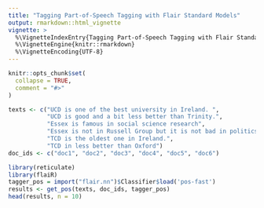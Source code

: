 ```yaml
---
title: "Tagging Part-of-Speech Tagging with Flair Standard Models"
output: rmarkdown::html_vignette
vignette: >
  %\VignetteIndexEntry{Tagging Part-of-Speech Tagging with Flair Standard Models}
  %\VignetteEngine{knitr::rmarkdown}
  %\VignetteEncoding{UTF-8}
---
```


```r
knitr::opts_chunk$set(
  collapse = TRUE,
  comment = "#>"
)
```

```r
texts <- c("UCD is one of the best university in Ireland. ", 
           "UCD is good and a bit less better than Trinity.",
           "Essex is famous in social science research",
           "Essex is not in Russell Group but it is not bad in politics", 
           "TCD is the oldest one in Ireland.",
           "TCD in less better than Oxford")
doc_ids <- c("doc1", "doc2", "doc3", "doc4", "doc5", "doc6")
```


```r
library(reticulate)
library(flaiR)
tagger_pos = import("flair.nn")$Classifier$load('pos-fast')
results <- get_pos(texts, doc_ids, tagger_pos)
head(results, n = 10)
```

